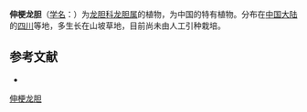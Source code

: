 {{Speciesbox
| name = 伸梗龙胆
| status = 
| status_system = 
| image =
| genus = Gentiana
| species = producta
| authority = T. N. Ho
}}

'''伸梗龙胆'''（[[学名|学名]]：{{lang|la|''Gentiana producta''}}）为[[龙胆科|龙胆科]][[龙胆属|龙胆属]]的植物，为中国的特有植物。分布在[[中国大陆|中国大陆]]的[[四川|四川]]等地，多生长在山坡草地，目前尚未由人工引种栽培。

== 参考文献 ==
<div class="references-small">
* {{cite web| url =http://www.bioinfo.cn/db05/KmzwSpecies.php?action=view&id=8519| title =伸梗龙胆| work =《中国高等植物数据库全库》| publisher =中国科学院微生物研究所| author =昆明植物研究所| accessdate =2009-02-24| deadurl =yes| archiveurl =https://web.archive.org/web/20160305044532/http://www.bioinfo.cn/db05/KmzwSpecies.php?action=view&id=8519| archivedate =2016-03-05}}
</div>
{{Taxonbar|from=Q10885721}}

[[Category:龙胆属|伸梗龙胆]]


{{植物小作品}}